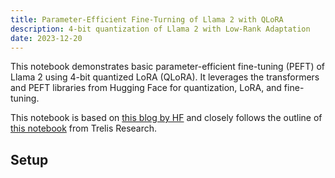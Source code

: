 ```yaml
---
title: Parameter-Efficient Fine-Turning of Llama 2 with QLoRA
description: 4-bit quantization of Llama 2 with Low-Rank Adaptation
date: 2023-12-20
---
```


This notebook demonstrates basic parameter-efficient fine-tuning (PEFT) of Llama 2 using 4-bit quantized LoRA (QLoRA). It leverages the transformers and PEFT libraries from Hugging Face for quantization, LoRA, and fine-tuning.

This notebook is based on [this blog by HF](https://huggingface.co/blog/4bit-transformers-bitsandbytes) and closely follows the outline of [this notebook](https://colab.research.google.com/drive/1uMSS1o_8YOPyG1X_4k6ENEE3kJfBGGhH?usp=sharing#scrollTo=XIyP_0r6zuVc) from Trelis Research.

## Setup

